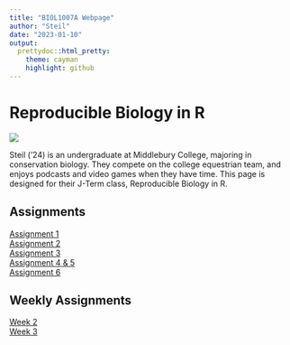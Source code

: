 ```yaml
---
title: "BIOL1007A Webpage"
author: "Steil"
date: "2023-01-10"
output:
  prettydoc::html_pretty:
    theme: cayman
    highlight: github
---
```


# Reproducible Biology in R  


![](IMG_7851.JPG)   


Steil ('24) is an undergraduate at Middlebury College, majoring in conservation biology. They compete on the college equestrian team, and enjoys podcasts and video games when they have time. This page is designed for their J-Term class, Reproducible Biology in R.

## Assignments

[Assignment 1](Assignment_1.html)   
[Assignment 2](Assignment_2.html)   
[Assignment 3](Assignment_3.html)   
[Assignment 4 & 5](Assignment_4_and_5.html)   
[Assignment 6](Assignment_6.html)   

## Weekly Assignments
[Week 2](WeeklyAssignment_1.html)   
[Week 3](WeeklyAssignment_2.html)   



